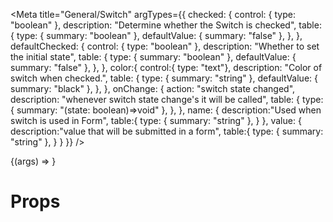 

<Meta
    title="General/Switch"
    argTypes={{
        checked: {
            control: { type: "boolean" },
            description: "Determine whether the Switch is checked",
            table: {
                type: { summary: "boolean" },
                defaultValue: { summary: "false" },
            },
        },
        defaultChecked: {
            control: { type: "boolean" },
            description: "Whether to set the initial state",
            table: {
                type: { summary: "boolean" },
                defaultValue: { summary: "false" },
            },
        },
        color:{
            control:{ type: "text"},
            description: "Color of switch when checked.",
            table: {
                type: { summary: "string" },
                defaultValue: { summary: "black" },
            },
        },
        onChange: {
             action: "switch state changed",
             description: "whenever switch state change's it will be called",
             table: {
                type: { summary: "(state: boolean)=>void" },
            },
        },
        name: {
            description:"Used when switch is used in Form",
            table:{
                type: { summary: "string" },
            }
        },
        value: {
            description:"value that will be submitted in a form",
            table:{
                type: { summary: "string" },
            }
        }
    }}
/>

<Preview>
    <Story
        name="Playground"
        args={{
            checked: true,
            color: "red"
        }}
    >
        {(args) => <Switch {...args} />}
    </Story>
</Preview>

# Props

<ArgsTable story="Playground" />

